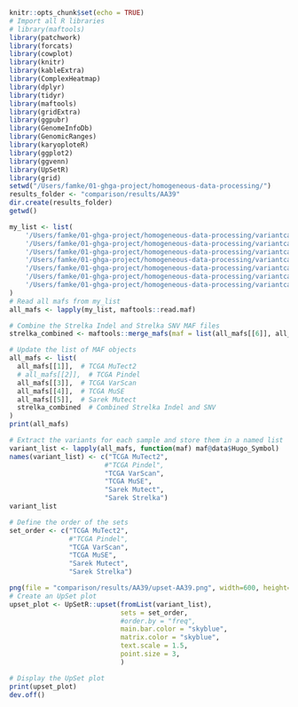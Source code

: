 ```r
knitr::opts_chunk$set(echo = TRUE)
# Import all R libraries
# library(maftools)
library(patchwork)
library(forcats)
library(cowplot)
library(knitr)
library(kableExtra)
library(ComplexHeatmap)
library(dplyr)
library(tidyr)
library(maftools)
library(gridExtra)
library(ggpubr)
library(GenomeInfoDb)
library(GenomicRanges)
library(karyoploteR)
library(ggplot2)
library(ggvenn)
library(UpSetR)
library(grid)
setwd("/Users/famke/01-ghga-project/homogeneous-data-processing/")
results_folder <- "comparison/results/AA39"
dir.create(results_folder)
getwd()
```
```r
my_list <- list(
    '/Users/famke/01-ghga-project/homogeneous-data-processing/variantcalling/TCGA-CHOL/tcga-data/mutect-maf-pass/8a26ce0b-6638-4ce0-8c5a-ce78b76adbe6.wxs.MuTect2.aliquot.pass.maf',
    '/Users/famke/01-ghga-project/homogeneous-data-processing/variantcalling/TCGA-CHOL/tcga-data/pindel-varscan-maf-pass/9c733e94-6840-4621-8aa2-84fcaebe9f0a.wxs.Pindel.aliquot.pass.maf',
    '/Users/famke/01-ghga-project/homogeneous-data-processing/variantcalling/TCGA-CHOL/tcga-data/pindel-varscan-maf-pass/a2c4ebd6-65b1-404d-b631-a516f64bcab7.wxs.VarScan2.aliquot.pass.maf',
    '/Users/famke/01-ghga-project/homogeneous-data-processing/variantcalling/TCGA-CHOL/tcga-data/muse-maf-pass/ce9916ba-4554-4c6d-8e30-dd2c30eb6624.wxs.MuSE.aliquot.pass.maf',
    '/Users/famke/01-ghga-project/homogeneous-data-processing/variantcalling/TCGA-CHOL/vcftomaf/results/TCGA-W5-AA39_mutect2.maf',
    '/Users/famke/01-ghga-project/homogeneous-data-processing/variantcalling/TCGA-CHOL/vcftomaf/results/TCGA-W5-AA39_strelka_indel.maf',
    '/Users/famke/01-ghga-project/homogeneous-data-processing/variantcalling/TCGA-CHOL/vcftomaf/results/TCGA-W5-AA39_strelka_snv.maf'
)
# Read all mafs from my_list
all_mafs <- lapply(my_list, maftools::read.maf)

# Combine the Strelka Indel and Strelka SNV MAF files
strelka_combined <- maftools::merge_mafs(maf = list(all_mafs[[6]], all_mafs[[7]]))

# Update the list of MAF objects
all_mafs <- list(
  all_mafs[[1]],  # TCGA MuTect2
  # all_mafs[[2]],  # TCGA Pindel
  all_mafs[[3]],  # TCGA VarScan
  all_mafs[[4]],  # TCGA MuSE
  all_mafs[[5]],  # Sarek Mutect
  strelka_combined  # Combined Strelka Indel and SNV
)
print(all_mafs)
```
```r
# Extract the variants for each sample and store them in a named list
variant_list <- lapply(all_mafs, function(maf) maf@data$Hugo_Symbol)
names(variant_list) <- c("TCGA MuTect2", 
                        #"TCGA Pindel", 
                        "TCGA VarScan", 
                        "TCGA MuSE", 
                        "Sarek Mutect", 
                        "Sarek Strelka")
variant_list
```
```r
# Define the order of the sets
set_order <- c("TCGA MuTect2", 
               #"TCGA Pindel", 
               "TCGA VarScan", 
               "TCGA MuSE", 
               "Sarek Mutect", 
               "Sarek Strelka")

png(file = "comparison/results/AA39/upset-AA39.png", width=600, height=700)
# Create an UpSet plot
upset_plot <- UpSetR::upset(fromList(variant_list), 
                            sets = set_order,
                            #order.by = "freq",
                            main.bar.color = "skyblue",
                            matrix.color = "skyblue",
                            text.scale = 1.5,
                            point.size = 3,
                            )

# Display the UpSet plot
print(upset_plot)
dev.off()
```
